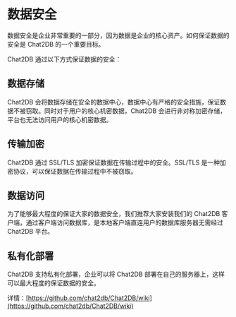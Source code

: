 # 数据安全

数据安全是企业非常重要的一部分，因为数据是企业的核心资产。如何保证数据的安全是 Chat2DB 的一个重要目标。

Chat2DB 通过以下方式保证数据的安全：

## 数据存储

Chat2DB 会将数据存储在安全的数据中心，数据中心有严格的安全措施，保证数据不被窃取。同时对于用户的核心机密数据，Chat2DB 会进行非对称加密存储， 平台也无法访问用户的核心机密数据。

## 传输加密

Chat2DB 通过 SSL/TLS 加密保证数据在传输过程中的安全。SSL/TLS 是一种加密协议，可以保证数据在传输过程中不被窃取。

## 数据访问
为了能够最大程度的保证大家的数据安全，我们推荐大家安装我们的 Chat2DB 客户端，通过客户端访问数据库，是本地客户端直连用户的数据库服务器无需经过 Chat2DB 平台。

## 私有化部署

Chat2DB 支持私有化部署，企业可以将 Chat2DB 部署在自己的服务器上，这样可以最大程度的保证数据的安全。

详情：[https://github.com/chat2db/Chat2DB/wiki](https://github.com/chat2db/Chat2DB/wiki)